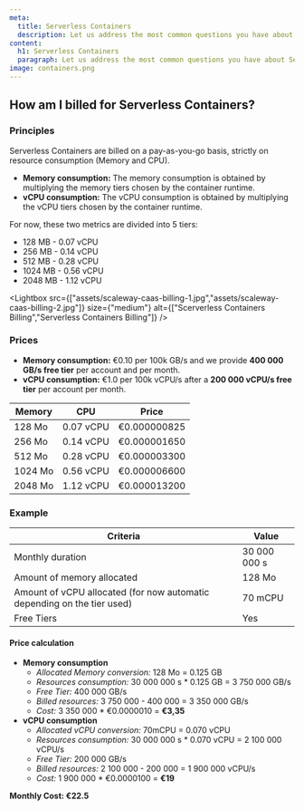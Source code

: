 ```yaml
---
meta:
  title: Serverless Containers
  description: Let us address the most common questions you have about Serverless Containers.
content:
  h1: Serverless Containers
  paragraph: Let us address the most common questions you have about Serverless Containers.
image: containers.png
---
```


## How am I billed for Serverless Containers?

### Principles


Serverless Containers are billed on a pay-as-you-go basis, strictly on resource consumption (Memory and CPU). 

* **Memory consumption:** The memory consumption is obtained by multiplying the memory tiers chosen by the container runtime.
* **vCPU consumption:** The vCPU consumption is obtained by multiplying the vCPU tiers chosen by the container runtime.

For now, these two metrics are divided into 5 tiers:
* 128 MB - 0.07 vCPU
* 256 MB - 0.14 vCPU
* 512 MB - 0.28 vCPU
* 1024 MB - 0.56 vCPU
* 2048 MB - 1.12 vCPU

<Lightbox src={["assets/scaleway-caas-billing-1.jpg","assets/scaleway-caas-billing-2.jpg"]} size={"medium"}  alt={["Scerverless Containers Billing","Serverless Containers Billing"]} />

### Prices 

* **Memory consumption:** €0.10 per 100k GB/s and we provide **400 000 GB/s free tier** per account and per month.
* **vCPU consumption:** €1.0 per 100k vCPU/s after a **200 000 vCPU/s free tier** per account per month.

| Memory  	| CPU       	| Price        	|
|---------	|-----------	|--------------	|
| 128 Mo  	| 0.07 vCPU 	| €0.000000825 	|
| 256 Mo  	| 0.14 vCPU 	| €0.000001650 	|
| 512 Mo  	| 0.28 vCPU 	| €0.000003300 	|
| 1024 Mo 	| 0.56 vCPU 	| €0.000006600 	|
| 2048 Mo 	| 1.12 vCPU 	| €0.000013200 	|

### Example

| Criteria                                                                 	| Value        	|
|--------------------------------------------------------------------------	|--------------	|
| Monthly duration                                                         	| 30 000 000 s 	|
| Amount of memory allocated                                               	| 128 Mo       	|
| Amount of vCPU allocated (for now automatic depending on the tier used) 	| 70 mCPU      	|
| Free Tiers                                                               	| Yes          	|

#### Price calculation

* **Memory consumption**
    * *Allocated Memory conversion:* 128 Mo = 0.125 GB
    * *Resources consumption:* 30 000 000 s * 0.125 GB = 3 750 000 GB/s
    * *Free Tier:* 400 000 GB/s
    * *Billed resources:* 3 750 000 - 400 000 = 3 350 000 GB/s
    * *Cost:* 3 350 000 * €0.0000010 = **€3,35**
* **vCPU consumption**
    * *Allocated vCPU conversion:* 70mCPU = 0.070 vCPU
    * *Resources consumption:* 30 000 000 s * 0.070 vCPU = 2 100 000 vCPU/s
    * *Free Tier:* 200 000 GB/s
    * *Billed resources:* 2 100 000 - 200 000 = 1 900 000 vCPU/s
    * *Cost:* 1 900 000 * €0.0000100 = **€19**

**Monthly Cost: €22.5**